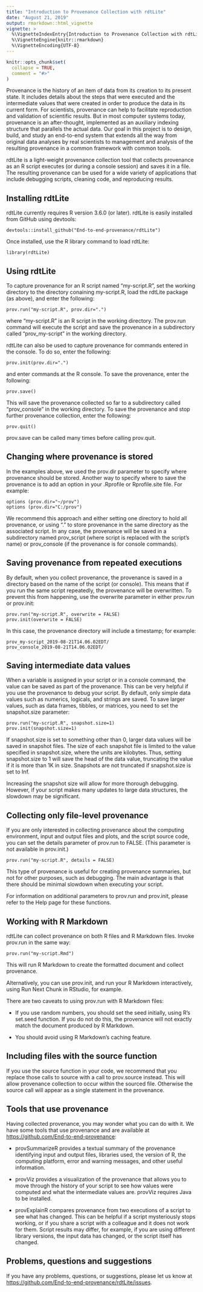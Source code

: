 ```yaml
---
title: "Introduction to Provenance Collection with rdtLite"
date: "August 21, 2019"
output: rmarkdown::html_vignette
vignette: >
  %\VignetteIndexEntry{Introduction to Provenance Collection with rdtLite}
  %\VignetteEngine{knitr::rmarkdown}
  %\VignetteEncoding{UTF-8}
---
```


```r
knitr::opts_chunk$set(
  collapse = TRUE,
  comment = "#>"
)
```

Provenance is the history of an item of data from its creation to its present state. It includes details about the steps that were executed and the intermediate values that were created in order to produce the data in its current form. For scientists, provenance can help to facilitate reproduction and validation of scientific results. But in most computer systems today, provenance is an after-thought, implemented as an auxiliary indexing structure that parallels the actual data. Our goal in this project is to design, build, and study an end-to-end system that extends all the way from original data analyses by real scientists to management and analysis of the resulting provenance in a common framework with common tools.

rdtLite is a light-weight provenance collection tool that collects provenance as an R script executes (or during a console session) and saves it in a file.  The resulting provenance can be used for a wide variety of applications that include debugging scripts, cleaning code, and reproducing results.

Installing rdtLite
--------------

rdtLite currently requires R version 3.6.0 (or later).  rdtLite is easily installed from GitHub using devtools:
```
devtools::install_github("End-to-end-provenance/rdtLite")
```

Once installed, use the R library command to load rdtLite:
```
library(rdtLite)
```

Using rdtLite
--------------

To capture provenance for an R script named "my-script.R", set the working directory to the directory conaining my-script.R, 
load the rdtLite package (as above), and enter the following:
```
prov.run("my-script.R", prov.dir=".")
```

where "my-script.R" is an R script in the working directory. The prov.run command will execute the script and save the provenance in a subdirectory called "prov_my-script" in the working directory.

rdtLite can also be used to capture provenance for commands entered in the console.  To do so, enter the following:
```
prov.init(prov.dir=".")
```
and enter commands at the R console. To save the provenance, enter the following:
```
prov.save()
```
This will save the provenance collected so far to a subdirectory called "prov_console" in the working directory. To save the provenance and stop further provenance collection, enter the following:
```
prov.quit()
```
prov.save can be called many times before calling prov.quit.


Changing where provenance is stored
--------------

In the examples above, we used the prov.dir parameter to specify where provenance should be stored.  Another way to specify where to save the provenance is to add an option in your .Rprofile or Rprofile.site file.  For example:
```
options (prov.dir="~/prov")
options (prov.dir="C:/prov")
```

We recommend this approach and either setting one directory to hold all provenance, or using "." to store provenance in the same directory as the associated script.  In any case, the provenance will be saved in a subdirectory named prov_script (where script is replaced with the script's name) or prov_console (if the provenance is for console commands).

Saving provenance from repeated executions
--------------

By default, when you collect provenance, the provenance is saved in a directory based on the name of the script (or console).  This means that if you run the same script repeatedly, the provenance will be overwritten.  To prevent this from happening, use the overwrite parameter in either prov.run or prov.init:
```
prov.run("my-script.R", overwrite = FALSE)
prov.init(overwrite = FALSE)
```
In this case, the provenance directory will include a timestamp; for example:
```
prov_my-script_2019-08-21T14.06.02EDT/
prov_console_2019-08-21T14.06.02EDT/
```

Saving intermediate data values
--------------
When a variable is assigned in your script or in a console command, the value can be saved as part of the provenance.  This can be very helpful if you use the provenance to debug your script.  By default, only simple data values such as numerics, logicals, and strings are saved.  To save larger values, such as data frames, tibbles, or matrices, you need to set the snapshot.size parameter:
```
prov.run("my-script.R", snapshot.size=1)
prov.init(snapshot.size=1)
```
If snapshot.size is set to something other than 0, larger data values will be saved in snapshot files.  The size of each snapshot file is limited to the value specified in snapshot.size, where the units are kilobytes.  Thus, setting snapshot.size to 1 will save the head of the data value, truncating the value if it is more than 1K in size.  Snapshots are not truncated if snapshot.size is set to Inf.

Increasing the snapshot size will allow for more thorough debugging.  However, if your script makes many updates to large data structures, the slowdown may be significant.


Collecting only file-level provenance
--------------
If you are only interested in collecting provenance about the computing environment, input and output files and plots, and the script source code, you can set the details parameter of prov.run to FALSE.  (This parameter is not available in prov.init.)
```
prov.run("my-script.R", details = FALSE)
```
This type of provenance is useful for creating provenance summaries, but not for other purposes, such as debugging.  The main advantage is that there should be minimal slowdown when executing your script.

For information on additional parameters to prov.run and prov.init, please refer to the Help page for these functions.

Working with R Markdown
--------------
rdtLite can collect provenance on both R files and R Markdown files.  Invoke prov.run in the same way:
```
prov.run("my-script.Rmd")
```
This will run R Markdown to create the formatted document and collect provenance.

Alternatively, you can use prov.init, and run your R Markdown interactively, using Run Next Chunk in RStudio, for example.

There are two caveats to using prov.run with R Markdown files:

* If you use random numbers, you should set the seed initially, using R's set.seed function.  If you do not do this, the provenance will not exactly match the document produced by R Markdown.

* You should avoid using R Markdown's caching feature.

Including files with the source function
--------------

If you use the source function in your code, we recommend that you replace those calls to source with a call to prov.source instead.  This will allow provenance collection to occur within the sourced file.  Otherwise the source call will appear as a single statement in the provenance.

Tools that use provenance
--------------
Having collected provenance, you may wonder what you can do with it.  We have some tools that use provenance and are available at <https://github.com/End-to-end-provenance>:

* provSummarizeR provides a textual summary of the provenance identifying input and output files, libraries used, the version of R, the computing platform, error and warning messages, and other useful information.

* provViz provides a visualization of the provenance that allows you to move through the history of your script to see how values were computed and what the intermediate values are.  provViz requires Java to be installed.

* provExplainR compares provenance from two executions of a script to see what has changed.  This can be helpful if a script mysteriously stops working, or if you share a script with a colleague and it does not work for them.  Script results may differ, for example, if you are using different library versions, the input data has changed, or the script itself has changed.

Problems, questions and suggestions
---------------

If you have any problems, questions, or suggestions, please let us know at <https://github.com/End-to-end-provenance/rdtLite/issues>.
